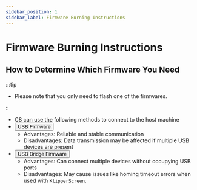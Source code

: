 ```yaml
---
sidebar_position: 1
sidebar_label: Firmware Burning Instructions
---
```


# Firmware Burning Instructions

## How to Determine Which Firmware You Need

:::tip

* Please note that you only need to flash one of the firmwares.

::

* C8 can use the following methods to connect to the host machine
* <Button variant="contained" disableElevation href="./usb">USB Firmware</Button>
    * Advantages: Reliable and stable communication
    * Disadvantages: Data transmission may be affected if multiple USB devices are present
* <Button variant="contained" disableElevation href="./can">USB Bridge Firmware</Button>
    * Advantages: Can connect multiple devices without occupying USB ports
    * Disadvantages: May cause issues like homing timeout errors when used with `KlipperScreen`.